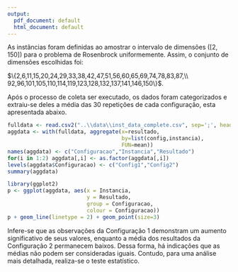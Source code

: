 ```yaml
---
output:
  pdf_document: default
  html_document: default
---
```


As instâncias foram definidas ao amostrar o intervalo de dimensões $([2,150])$ para o problema de Rosenbrock uniformemente. Assim, o conjunto de dimensões escolhidas foi:

$\{2,6,11,15,20,24,29,33,38,42,47,51,56,60,65,69,74,78,83,87,\\
92,96,101,105,110,114,119,123,128,132,137,141,146,150\}$. 

Após o processo de coleta ser executado, os dados foram categorizados e extraiu-se deles a média das 30 repetições de cada configuração, esta apresentada abaixo.

```r
fulldata <- read.csv2("..\\data\\inst_data_complete.csv", sep=';', header = TRUE)
aggdata <- with(fulldata, aggregate(x=resultado,
                                    by=list(config,instancia),
                                    FUN=mean))
names(aggdata) <- c("Configuracao","Instancia","Resultado")
for(i in 1:2) aggdata[,i] <- as.factor(aggdata[,i])
levels(aggdata$Configuracao) <- c("Config1","Config2")
summary(aggdata)

library(ggplot2)
p <- ggplot(aggdata, aes(x = Instancia, 
                         y = Resultado, 
                         group = Configuracao, 
                         colour = Configuracao))
p + geom_line(linetype = 2) + geom_point(size=3)
```

Infere-se que as observações da Configuração 1 demonstram um aumento significativo de seus valores, enquanto a média dos resultados da Configuração 2 permanecem baixos. Dessa forma, há indicações que as médias não podem ser consideradas iguais. Contudo, para uma análise mais detalhada, realiza-se o teste estatístico.